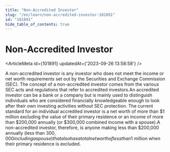 ```yaml
---
title: "Non-Accredited Investor"
slug: "/en/learn/non-accredited-investor-101891"
id: "101891"
hide_table_of_contents: true
---
```



# Non-Accredited Investor

<ArticleMeta id={101891} updatedAt={'2023-09-26 13:58:58'} />
<div className='border-solid border-b border-t-0 my-4 border-[var(--ifm-color-gray-300)]' />

A non-accredited investor is any investor who does not meet the income or net worth requirements set out by the Securities and Exchange Commission (SEC). The concept of a non-accredited investor comes from the various SEC acts and regulations that refer to accredited investors.An accredited investor can be a bank or a company but is mainly used to distinguish individuals who are considered financially knowledgeable enough to look after their own investing activities without SEC protection. The current standard for an individual accredited investor is a net worth of more than $1 million excluding the value of their primary residence or an income of more than $200,000 annually (or $300,000 combined income with a spouse).A non-accredited investor, therefore, is anyone making less than $200,000 annually (less than $300,000 including a spouse) that also has a total net worth of less than $1 million when their primary residence is excluded.
